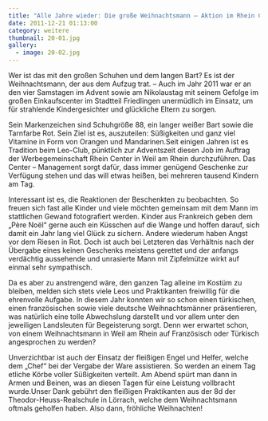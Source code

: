 ```yaml
---
title: "Alle Jahre wieder: Die große Weihnachtsmann – Aktion im Rhein Center"
date: 2011-12-21 01:13:00
category: weitere
thumbnail: 20-01.jpg
gallery:
  - image: 20-02.jpg
---
```


Wer ist das mit den großen Schuhen und dem langen Bart? Es ist der Weihnachtsmann, der aus dem Aufzug trat. – Auch im Jahr 2011 war er an den vier Samstagen im Advent sowie am Nikolaustag mit seinem Gefolge im großen Einkaufscenter im Stadtteil Friedlingen unermüdlich im Einsatz, um für strahlende Kindergesichter und glückliche Eltern zu sorgen.

Sein Markenzeichen sind Schuhgröße 88, ein langer weißer Bart sowie die Tarnfarbe Rot. Sein Ziel ist es, auszuteilen: Süßigkeiten und ganz viel Vitamine in Form von Orangen und Mandarinen.Seit einigen Jahren ist es Tradition beim Leo-Club, pünktlich zur Adventszeit diesen Job im Auftrag der Werbegemeinschaft Rhein Center in Weil am Rhein durchzuführen. Das Center – Management sorgt dafür, dass immer genügend Geschenke zur Verfügung stehen und das will etwas heißen, bei mehreren tausend Kindern am Tag.

Interessant ist es, die Reaktionen der Beschenkten zu beobachten. So freuen sich fast alle Kinder und viele möchten gemeinsam mit dem Mann im stattlichen Gewand fotografiert werden. Kinder aus Frankreich geben dem „Père Noël“ gerne auch ein Küsschen auf die Wange und hoffen darauf, sich damit ein Jahr lang viel Glück zu sichern. Andere wiederum haben Angst vor dem Riesen in Rot. Doch ist auch bei Letzteren das Verhältnis nach der Übergabe eines keinen Geschenks meistens gerettet und der anfangs verdächtig aussehende und unrasierte Mann mit Zipfelmütze wirkt auf einmal sehr sympathisch.

Da es aber zu anstrengend wäre, den ganzen Tag alleine im Kostüm zu bleiben, melden sich stets viele Leos und Praktikanten freiwillig für die ehrenvolle Aufgabe. In diesem Jahr konnten wir so schon einen türkischen, einen französischen sowie viele deutsche Weihnachtsmänner präsentieren, was natürlich eine tolle Abwechslung darstellt und vor allem unter den jeweiligen Landsleuten für Begeisterung sorgt. Denn wer erwartet schon, von einem Weihnachtsmann in Weil am Rhein auf Französisch oder Türkisch angesprochen zu werden?

Unverzichtbar ist auch der Einsatz der fleißigen Engel und Helfer, welche dem „Chef“ bei der Vergabe der Ware assistieren. So werden an einem Tag etliche Körbe voller Süßigkeiten verteilt. Am Abend spürt man dann in Armen und Beinen, was an diesen Tagen für eine Leistung vollbracht wurde.Unser Dank gebührt den fleißigen Praktikanten aus der 8d der Theodor-Heuss-Realschule in Lörrach, welche dem Weihnachtsmann oftmals geholfen haben. Also dann, fröhliche Weihnachten!
